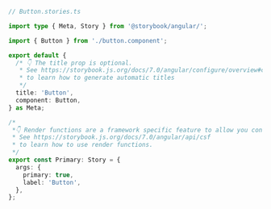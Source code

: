 ```ts
// Button.stories.ts

import type { Meta, Story } from '@storybook/angular/';

import { Button } from './button.component';

export default {
  /* 👇 The title prop is optional.
   * See https://storybook.js.org/docs/7.0/angular/configure/overview#configure-story-loading
   * to learn how to generate automatic titles
   */
  title: 'Button',
  component: Button,
} as Meta;

/*
 *👇 Render functions are a framework specific feature to allow you control on how the component renders.
 * See https://storybook.js.org/docs/7.0/angular/api/csf
 * to learn how to use render functions.
 */
export const Primary: Story = {
  args: {
    primary: true,
    label: 'Button',
  },
};
```
